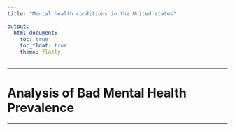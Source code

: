 ```yaml
---
title: "Mental health conditions in the United states"

output: 
  html_document:
    toc: true
    toc_float: true
    theme: flatly
---
```


***

# Analysis of Bad Mental Health Prevalence

 

***

